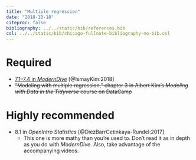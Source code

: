 ```yaml
---
title: "Multiple regression"
date: "2018-10-18"
citeproc: false
bibliography: ../../static/bib/references.bib
csl: ../../static/bib/chicago-fullnote-bibliography-no-bib.csl
---
```


# Required

- <i class="fas fa-book"></i> [7.1–7.4 in *ModernDive*](https://moderndive.com/7-multiple-regression.html) [@IsmayKim:2018]
- <i class="fas fa-laptop-code"></i> ~~"Modeling with multiple regression," chapter 3 in Albert Kim's *Modeling with Data in the Tidyverse* course on DataCamp~~


# Highly recommended

- <i class="fas fa-book"></i> 8.1 in *OpenIntro Statistics* [@DiezBarrCetinkaya-Rundel:2017]
    - This one is more mathy than you're used to. Don't read it as in depth as you do with *ModernDive*. Also, take advantage of the accompanying videos.
